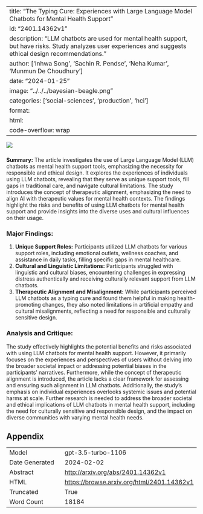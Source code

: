 
---
title: "The Typing Cure: Experiences with Large Language Model Chatbots for Mental Health Support"
id: "2401.14362v1"
description: "LLM chatbots are used for mental health support, but have risks. Study analyzes user experiences and suggests ethical design recommendations."
author: ['Inhwa Song', 'Sachin R. Pendse', 'Neha Kumar', 'Munmun De Choudhury']
date: "2024-01-25"
image: "../../../bayesian-beagle.png"
categories: ['social-sciences', 'production', 'hci']
format:
  html:
    code-overflow: wrap
---

![](None)

###
**Summary:**
The article investigates the use of Large Language Model (LLM) chatbots as mental health support tools, emphasizing the necessity for responsible and ethical design. It explores the experiences of individuals using LLM chatbots, revealing that they serve as unique support tools, fill gaps in traditional care, and navigate cultural limitations. The study introduces the concept of therapeutic alignment, emphasizing the need to align AI with therapeutic values for mental health contexts. The findings highlight the risks and benefits of using LLM chatbots for mental health support and provide insights into the diverse uses and cultural influences on their usage.

### Major Findings:
1. **Unique Support Roles:** Participants utilized LLM chatbots for various support roles, including emotional outlets, wellness coaches, and assistance in daily tasks, filling specific gaps in mental healthcare.
2. **Cultural and Linguistic Limitations:** Participants struggled with linguistic and cultural biases, encountering challenges in expressing distress authentically and receiving culturally relevant support from LLM chatbots.
3. **Therapeutic Alignment and Misalignment:** While participants perceived LLM chatbots as a typing cure and found them helpful in making health-promoting changes, they also noted limitations in artificial empathy and cultural misalignments, reflecting a need for responsible and culturally sensitive design.

### Analysis and Critique:
The study effectively highlights the potential benefits and risks associated with using LLM chatbots for mental health support. However, it primarily focuses on the experiences and perspectives of users without delving into the broader societal impact or addressing potential biases in the participants' narratives. Furthermore, while the concept of therapeutic alignment is introduced, the article lacks a clear framework for assessing and ensuring such alignment in LLM chatbots. Additionally, the study's emphasis on individual experiences overlooks systemic issues and potential harms at scale. Further research is needed to address the broader societal and ethical implications of LLM chatbots in mental health support, including the need for culturally sensitive and responsible design, and the impact on diverse communities with varying mental health needs.

## Appendix

|          |          |
|----------|----------|
| Model     | gpt-3.5-turbo-1106       |
| Date Generated     | 2024-02-02       |
| Abstract | [http://arxiv.org/abs/2401.14362v1](http://arxiv.org/abs/2401.14362v1)        |
| HTML     | [https://browse.arxiv.org/html/2401.14362v1](https://browse.arxiv.org/html/2401.14362v1)       |
| Truncated       | True       |
| Word Count       | 18184       |